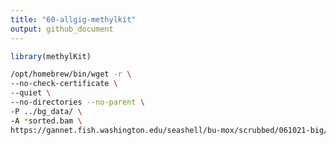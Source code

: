 ```yaml
---
title: "60-allgig-methylkit"
output: github_document
---
```



```r
library(methylKit)
```

```bash
/opt/homebrew/bin/wget -r \
--no-check-certificate \
--quiet \
--no-directories --no-parent \
-P ../bg_data/ \
-A *sorted.bam \
https://gannet.fish.washington.edu/seashell/bu-mox/scrubbed/061021-big/
```